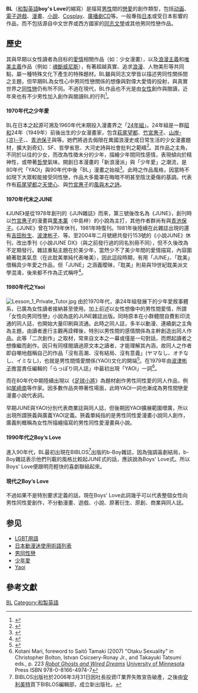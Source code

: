 {{多個問題|
{{refimprove|time=2018-04-30T16:38:06+00:00}}
{{copyedit|time=2018-04-30T16:38:06+00:00}}
{{expand language|1=ja|page=ボーイスラブ|time=2020-03-07T10:30:01+00:00}}
}}
{{提示|Men’s love|l1=Men's love|Yaoi}}
{{Doujin}}
'''BL'''（[[和製英語|和製英語]]'''boy's Love'''的縮寫）是描寫[[男性|男性]]間的[[戀愛|戀愛]]的創作類型，包括[[动画|动画]]、[[電子遊戲|電子遊戲]]、[[漫畫|漫畫]]、[[小說|小說]]、[[Cosplay|Cosplay]]、[[廣播劇CD|廣播劇CD]]等。一般專指[[日本|日本]]或受日本影響的作品，而不包括源自中文世界或西方國家的[[同志文學|同志文學]]或其他男同性戀作品。

== 歷史 ==
其與早期以女性讀者為目标的[[愛情|愛情]]相關作品（如：少女漫畫），以及[[浪漫主义|浪漫主義]]和[[唯美主义|唯美主義]]作品（例如：[[魂斷威尼斯|魂斷威尼斯]]），有著超越真實、追求[[浪漫|浪漫]]、人物美形等共同點，屬一種特殊文化下產生的特殊題材。BL雖與同志文學皆以描述男同性關係間之主題，但早期BL為女性心中男同性戀關係的想像與對偉大愛情的投射，與真實世界之[[同性戀|同性戀]]仍有所不同。不過在現代，BL作品也不光是由[[女性|女性]]創作與閱讀，近年來也有不少男性加入創作與閱讀BL的行列<ref>{{cite book|author=李衣雲|title=私と漫畫の同居物語|url=http://books.google.com/books?id=Hg35lAEACAAJ|year=1999|publisher=新新聞|isbn=957-8306-49-0|pages=177–178}}</ref>。

==== 1970年代之少年愛 ====
BL在日本之起源可溯及1960年代末期投入漫畫界之「[[24年組|24年組]]」。24年組是一群[[昭和|昭和]]24年（1949年）前後出生的少女漫畫家，包含[[萩尾望都|萩尾望都]]、[[竹宮惠子|竹宮惠子]]、[[山岸凉子|山岸-{凉}-子]]、{{Link-jp|大島弓子|大島弓子}}、[[青池保子|青池保子]]與{{Link-jp|木原敏江|木原敏江}}等。她們將過去侷限在異國浪漫史或日常生活的少女漫畫題材，擴大到奇幻、SF、哲學省思、大河史詩與社會批判之範疇<ref>{{Cite web |url=https://renote.jp/articles/593 |title=花の24年組～少女漫画の在り方を根底から変えた女性作家達 |accessdate=2019-12-05 |archive-date=2019-12-05 |archive-url=https://web.archive.org/web/20191205152631/https://renote.jp/articles/593 |dead-url=no }}</ref>。其作品之主角，不同於以往的少女，而改為性徵未分的少年，描繪少年間同性感情，表現傾向於精神性，或帶著[[哲學|哲學]]氣味。開創日本漫畫的「新浪漫派」與「少年愛」之潮流，是80年代「YAOI」與90年代中後「BL」漫畫之始祖<ref>{{cite book|author=李衣雲|title=讀漫畫—讀者、漫畫家和漫畫產業|url=http://books.google.com/books?id=-z-ckgEACAAJ|year=2012|publisher=群學|isbn=978-986-6525-58-2|page=61}}</ref>。此時之作品風格，因當時不如現下大眾較能接受同性戀，作品大多籠罩在晦暗不明甚至陰沈憂傷的基調。代表作有[[萩尾望都|萩尾望都]]之[[天使心|天使心]]、{{Link-jp|波族傳奇|ポーの一族}}與[[竹宮惠子|竹宮惠子]]的[[風與木之詩|風與木之詩]]。

==== 1970年代末之JUNE ====
《JUNE》是從1978年創刊的《JUN雜誌》而來，第三號後改名為《JUNE》，創刊時以[[竹宮惠子|竹宮惠子]]的漫畫與[[栗本薰|栗本薰]]（中島梓）的小說為主打，其他作者群尚有{{Link-jp|木原敏江|木原敏江}}與[[青池保子|青池保子]]。《JUNE》曾在1979年休刊，1981年時復刊。1981年後陸續在此雜誌出現的還有[[吉田秋生|吉田秋生]]、[[波津彬子|波津彬子]]、{{Link-jp|高口里純|高口里純}}等。至2004年二月號總共發行153號的《小說JUNE》休刊，改出季刊《小說JUNE DX》（與之前發行過的同名別冊不同），但不久後改為不定期發行。雜誌重點主題在於美少年，當然少不了美少年間的愛情描寫，內容圍繞著耽美氣息（在此耽美單純代表唯美），因此這段時期，有用「JUNE」、「耽美」借稱具少年愛之作品，但「JUNE」之涵義曖昧，「耽美」則易與19世紀耽美派文學混淆，後來都不作為正式稱呼<ref>{{Cite web |url=https://bl-lover.xyz/%E7%95%AA%E5%A4%96%E7%B7%A8/history/ |title=ボーイズラブ名作選 ～BLの歴史、予備知識編～ |access-date=2021-04-23 |archive-date=2021-04-23 |archive-url=https://web.archive.org/web/20210423125500/https://bl-lover.xyz/%E7%95%AA%E5%A4%96%E7%B7%A8/history/ |dead-url=no }}</ref>。

==== 1980年代之Yaoi ====
{{main|Yaoi}}
[[File:Lesson_1_Private_Tutor.jpg|thumb]]
由於1970年代，承24年組發展下的少年愛敘事體系，已廣為女性讀者接納甚至使用。加上前述以女性想像中的男性間愛情，所謂「女性向男同性戀」小說為底的JUNE雜誌出版。同時原本在小群體間自費影印流通的同人誌，也開始大量印刷與流通。此時之同人誌，多半以動漫、連續劇之主角為主題，由讀者進行主觀再詮釋後，特別以男性間的感情關係為主幹創造出同人作品。此等「二次創作」之取材，常來自文本之一幕或僅是一句對話，而燃起讀者之想像繼而創作。因只有同樣閱讀過原文本之讀者，才能理解其內涵，故同人之作者即自嘲地戲稱自己的作品「沒有高潮、沒有結局、沒有意義」(ヤマなし、オチなし、イミなし)，也就是男性間情愛關係(YAOI)文化的開端<ref>{{cite book|author=李衣雲|title=讀漫畫—讀者、漫畫家和漫畫產業|url=http://books.google.com/books?id=-z-ckgEACAAJ|year=2012|publisher=群學|isbn=978-986-6525-58-2|page=119-120}}</ref>。在1979年由[[波津彬子|波津彬子]]擔當責任編輯的「らっぽり同人誌」中最初出現「YAOI」一詞<ref name="Otaku Sexuality Foreword">Kotani Mari, foreword to Saitō Tamaki (2007) "Otaku Sexuality" in Christopher Bolton, Istvan Csicsery-Ronay Jr., and Takayuki Tatsumi eds., p. 223 ''[https://web.archive.org/web/20110605115230/http://www.upress.umn.edu/Books/B/bolton_robot.html Robot Ghosts and Wired Dreams]'' [[University_of_Minnesota|University of Minnesota]] Press ISBN 978-0-8166-4974-7</ref>。

而在80年代中期陸續出現以《[[足球小將|足球小將]]》為題材創作男性同性愛的同人作品，例如[[尾崎南|尾崎南]]等作家。因多數作品夾帶著性場面，此時YAOI一詞也漸成為男性間戀愛漫畫小說代表詞。

早期JUNE與YAOI分別代表商業誌與同人誌，但後期因YAOI擴展範圍增廣，所以出現所謂狹義與廣義YAOI定義。狹義單純指的是男性同性愛漫畫小說同人創作，廣義則概稱為女性所描繪描寫的男性同性愛漫畫與小說。

==== 1990年代之Boy’s Love ====
進入90年代，BL最初出現在BIBLOS<ref>BIBLOS出版社於2006年3月31日因社長投資IT業界失敗宣告破產，之後由[[安利美特|安利美特]]買下BIBLOS編輯部，成立新出版社{{lang|ja|リブレ}}。{{cite web|url= http://www.shinbunka.co.jp/news/2006/06-04-05-news.htm|title= ビブロス、自己破産申請|date= 2006-04-05|publisher= 新文化通信社|accessdate= 2015-08-31|archive-date= 2015-09-24|archive-url= https://web.archive.org/web/20150924101337/http://www.shinbunka.co.jp/news/2006/06-04-05-news.htm|dead-url= no}}</ref>出版的b-Boy雜誌，因為強調喜劇結局，b-Boy雜誌表示他們刊載的風格比較起JUNE式的話，應該說為Boys' Love式。所以Boys' Love便跟明亮輕快的喜劇聯結起來。
==== 現代之Boy’s Love ====
不過如果不是特別要求定義的話，現在Boys' Love此詞幾乎可以代表整個女性向男性同性愛創作，不分動漫畫、遊戲、小說、原著衍生、原創、商業與同人誌。

== 参见 ==
* [[LGBT用語|LGBT用語]]
* [[日本動漫迷使用術語列表|日本動漫迷使用術語列表]]
* [[男同性戀|男同性戀]]
* [[少年愛|少年愛]]
* [[Yaoi|Yaoi]]

== 參考文獻 ==
{{REFLIST}}
{{LGBT}}
{{DEFAULTSORT:BL}}
[[Category:BL|]]
[[Category:和製英語|Category:和製英語]]